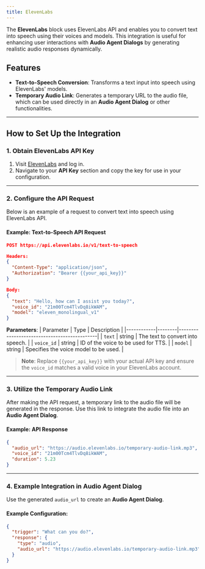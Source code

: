 ```yaml
---
title: ElevenLabs
---
```

The **ElevenLabs** block uses ElevenLabs API and enables you to convert text into speech using their voices and models. This integration is useful for enhancing user interactions with **Audio Agent Dialogs** by generating realistic audio responses dynamically.

## Features

- **Text-to-Speech Conversion**: Transforms a text input into speech using ElevenLabs' models.
- **Temporary Audio Link**: Generates a temporary URL to the audio file, which can be used directly in an **Audio Agent Dialog** or other functionalities.

---

## How to Set Up the Integration

### 1. Obtain ElevenLabs API Key

1. Visit [ElevenLabs](https://www.elevenlabs.io/) and log in.
2. Navigate to your **API Key** section and copy the key for use in your configuration.

---

### 2. Configure the API Request

Below is an example of a request to convert text into speech using ElevenLabs API.

#### Example: Text-to-Speech API Request

```json
POST https://api.elevenlabs.io/v1/text-to-speech

Headers:
{
  "Content-Type": "application/json",
  "Authorization": "Bearer {{your_api_key}}"
}

Body:
{
  "text": "Hello, how can I assist you today?",
  "voice_id": "21m00Tcm4TlvDq8ikWAM",
  "model": "eleven_monolingual_v1"
}
```

**Parameters**:
| Parameter  | Type   | Description                                 |
|------------|--------|---------------------------------------------|
| `text`     | string | The text to convert into speech.           |
| `voice_id` | string | ID of the voice to be used for TTS.         |
| `model`    | string | Specifies the voice model to be used.       |

> **Note**: Replace `{{your_api_key}}` with your actual API key and ensure the `voice_id` matches a valid voice in your ElevenLabs account.

---

### 3. Utilize the Temporary Audio Link

After making the API request, a temporary link to the audio file will be generated in the response. Use this link to integrate the audio file into an **Audio Agent Dialog**.

#### Example: API Response

```json
{
  "audio_url": "https://audio.elevenlabs.io/temporary-audio-link.mp3",
  "voice_id": "21m00Tcm4TlvDq8ikWAM",
  "duration": 5.23
}
```

---

### 4. Example Integration in Audio Agent Dialog

Use the generated `audio_url` to create an **Audio Agent Dialog**.

#### Example Configuration:

```json
{
  "trigger": "What can you do?",
  "response": {
    "type": "audio",
    "audio_url": "https://audio.elevenlabs.io/temporary-audio-link.mp3"
  }
}
```

